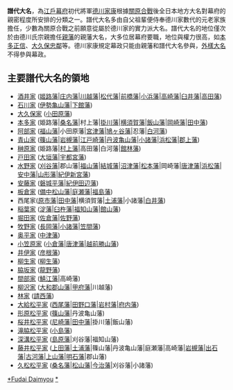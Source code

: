 {{unreferenced|time=2017-07-20T21:38:14+00:00}}
{{Japanese|japanese=譜代大名|kana=ふだいだいみょう|romaji=fudai daimyō}}

'''譜代大名'''，為[[江戶幕府|江戶幕府]]初代將軍[[德川家康|德川家康]]根據[[關原合戰|關原合戰]]後全日本地方大名對幕府的親密程度所安排的分類之一。譜代大名多由自父祖輩便侍奉德川家數代的元老家族擔任，少數為關原合戰之前願意從屬於德川家的實力派大名。譜代大名的地位僅次於由德川氏宗親擔任[[親藩|親藩]]的親藩大名，大多位居幕府要職，地位與權力很高，如[[本多正信|本多正信]]、[[大久保忠鄰|大久保忠鄰]]等。德川家康規定幕政只能由親藩和譜代大名參與，[[外樣大名|外樣大名]]不得參與幕政。

== 主要譜代大名的領地 ==
*[[酒井氏|酒井家]] ([[姬路藩|姬路藩]]|[[庄内藩|庄内藩]]|[[川越藩|川越藩]]|[[松代藩|松代藩]]|[[前橋藩|前橋藩]]|[[小浜藩|小浜藩]]|[[高崎藩|高崎藩]]|[[臼井藩|臼井藩]]|[[高田藩|高田藩]])
*[[石川氏|石川家]] ([[伊勢亀山藩|伊勢亀山藩]]|[[下館藩|下館藩]])
*[[大久保氏|大久保家]] ([[小田原藩|小田原藩]])
*[[本多氏|本多家]] (姫路藩|[[桑名藩|桑名藩]]|村上藩|[[掛川藩|掛川藩]]|[[横須賀藩|横須賀藩]]|[[飯山藩|飯山藩]]|[[岡崎藩|岡崎藩]]|[[田中藩|田中藩]])
*[[阿部氏_(徳川譜代)|阿部家]] ([[備後福山藩|福山藩]]|小田原藩|[[宮津藩|宮津藩]]|[[鳩ヶ谷藩|鳩ヶ谷藩]]|忍藩|[[白河藩|白河藩]])
*[[青山氏|青山家]] ([[篠山藩|篠山藩]]|[[岩槻藩|岩槻藩]]|[[江戸崎藩|江戸崎藩]]|[[丹波亀山藩|丹波亀山藩]]|[[小諸藩|小諸藩]]|[[浜松藩|浜松藩]]|[[郡上藩|郡上藩]])
*[[榊原氏|榊原家]] (姫路藩|[[村上藩|村上藩]]|高田藩|白河藩|[[館林藩|館林藩]])
*[[戸田氏|戸田家]] ([[大垣藩|大垣藩]]|[[宇都宮藩|宇都宮藩]])
*[[水野氏|水野家]] ([[刈谷藩|刈谷藩]]|郡山藩|[[備後福山藩|福山藩]]|[[結城藩|結城藩]]|[[沼津藩|沼津藩]]|[[松本藩|松本藩]]|岡崎藩|[[唐津藩|唐津藩]]|[[浜松藩|浜松藩]]|[[安中藩|安中藩]]|[[山形藩|山形藩]]|[[紀伊新宮藩|紀伊新宮藩]])
*[[三河安藤氏|安藤家]] ([[磐城平藩|磐城平藩]]|[[紀伊田辺藩|紀伊田辺藩]])
*[[板倉氏|板倉家]] ([[備中松山藩|備中松山藩]]|[[庭瀬藩|庭瀬藩]]|[[福島藩|福島藩]])
*西尾家([[原市藩|原市藩]]|[[田中藩|田中藩]]|横須賀藩|[[土浦藩|土浦藩]]|小諸藩|[[白井藩|白井藩]])
*[[稲葉氏|稲葉家]] ([[淀藩|淀藩]]|[[臼杵藩|臼杵藩]]|[[福知山藩|福知山藩]]|[[館山藩|館山藩]])
*[[堀田氏|堀田家]] ([[佐倉藩|佐倉藩]]|[[佐野藩|佐野藩]])
*[[牧野氏|牧野家]] ([[越後長岡藩|長岡藩]]|[[小諸藩|小諸藩]]|[[笠間藩|笠間藩]])
*[[奥平氏|奥平家]] ([[中津藩|中津藩]])
*[[小笠原氏|小笠原家]] ([[小倉藩|小倉藩]]|[[唐津藩|唐津藩]]|[[越前勝山藩|越前勝山藩]])
*[[井伊氏|井伊家]] ([[彦根藩|彦根藩]])
*[[柳生氏|柳生家]] ([[柳生藩|柳生藩]])
*[[脇坂氏|脇坂家]] ([[龍野藩|龍野藩]]) 
*[[間部氏|間部家]] ([[鯖江藩|鯖江藩]]|高崎藩)
*[[柳沢氏|柳沢家]] ([[大和国|大和]][[郡山藩|郡山藩]]|[[甲府藩|甲府藩]]|川越藩)
*[[林氏|林家]] ([[請西藩|請西藩]])
*[[大給松平家|大給松平家]] ([[西尾藩|西尾藩]]|[[奥殿藩|田野口藩]]|[[岩村藩|岩村藩]]|[[府内藩|府内藩]])
*[[形原松平家|形原松平家]] ([[篠山藩|篠山藩]]|丹波亀山藩)
*[[桜井松平家|桜井松平家]] ([[尼崎藩|尼崎藩]]|[[田中藩|田中藩]]|掛川藩|飯山藩)
*[[滝脇松平家|滝脇松平家]] ([[小島藩|小島藩]])
*[[深溝松平家|深溝松平家]] ([[島原藩|島原藩]]|刈谷藩|福知山藩)
*[[藤井松平家|藤井松平家]] ([[上田藩|上田藩]]|[[土浦藩|土浦藩]]|篠山藩|丹波亀山藩|庭瀬藩|高崎藩|[[岩槻藩|岩槻藩]]|[[出石藩|出石藩]]|[[古河藩|古河藩]]|[[上山藩|上山藩]]|[[明石藩|明石藩]]|郡山藩)
*[[久松松平家|久松松平家]] ([[桑名藩|桑名藩]]|[[伊予松山藩|松山藩]]|[[今治藩|今治藩]]|刈谷藩|小諸藩) 

[[Category:江戶時代大名|*Fudai Daimyou]]
[[Category:譜代大名|*]]